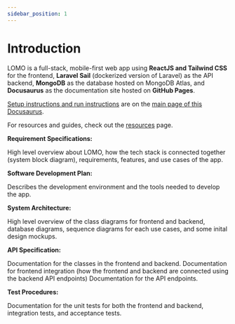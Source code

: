 ```yaml
---
sidebar_position: 1
---
```

# Introduction

LOMO is a full-stack, mobile-first web app using **ReactJS and Tailwind CSS** for the frontend, **Laravel Sail** (dockerized version of Laravel) as the API backend, **MongoDB** as the database hosted on MongoDB Atlas, and **Docusaurus** as the documentation site hosted on **GitHub Pages**.

[Setup instructions and run instructions](/#setup-instructions) are on the [main page of this Docusaurus](/).

For resources and guides, check out the [resources](/resources/intro) page.

**Requirement Specifications:** 

High level overview about LOMO, how the tech stack is connected together (system block diagram), requirements, features, and use cases of the app.

**Software Development Plan:**

Describes the development environment and the tools needed to develop the app.

**System Architecture:**

High level overview of the class diagrams for frontend and backend, database diagrams, sequence diagrams for each use cases, and some inital design mockups.

**API Specification:**

Documentation for the classes in the frontend and backend. Documentation for frontend integration (how the frontend and backend are connected using the backend API endpoints) Documentation for the API endpoints.

**Test Procedures:**

Documentation for the unit tests for both the frontend and backend, integration tests, and acceptance tests.